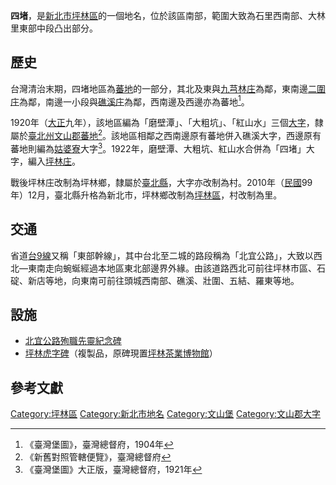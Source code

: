 {{noteTA
|1 = zh-cn:庄; zh-hk:庄; zh-tw:庄;
}}
{{CJK-New-Char|29EF8|25562|ver=B}}
{{Infobox Hokkien name
| title      = 四堵
| hanji      = 四堵
| poj        = Sì-tó͘
| hanlo      = 
| tl         = Sì-tóo
| bp         = 
| hokkienipa = 
| lm         = 
| image      = 
| image_size = 
| caption    = 
}}
'''四堵'''，是[[新北市|新北市]][[坪林區|坪林區]]的一個地名，位於該區南部，範圍大致為石{{僻字|𥕢|左「石」右「曹」}}里西南部、大林里東部中段凸出部分。

==歷史==
台灣清治末期，四堵地區為[[蕃地_(文山郡)|蕃地]]的一部分，其北及東與[[九芎林_(新北市)|九芎林庄]]為鄰，東南邊[[二圍庄|二圍庄]]為鄰，南邊一小段與[[礁溪_(大字)|礁溪庄]]為鄰，西南邊及西邊亦為蕃地<ref>《臺灣堡圖》，臺灣總督府，1904年</ref>。

1920年（[[大正|大正]]九年），該地區編為「磨壁潭」、「大粗坑」、「紅山水」三個[[大字|大字]]，隸屬於[[臺北州|臺北州]][[文山郡|文山郡]][[蕃地_(文山郡)|蕃地]]<ref>《新舊對照管轄便覽》，臺灣總督府</ref>。該地區相鄰之西南邊原有蕃地併入礁溪大字，西邊原有蕃地則編為[[姑婆寮_(新北市)|姑婆寮]]大字<ref>《臺灣堡圖》大正版，臺灣總督府，1921年</ref>。1922年，磨壁潭、大粗坑、紅山水合併為「四堵」大字，編入[[坪林庄|坪林庄]]。

戰後坪林庄改制為坪林鄉，隸屬於[[臺北縣|臺北縣]]，大字亦改制為村。2010年（[[中華民國|民國]]99年）12月，臺北縣升格為新北市，坪林鄉改制為[[坪林區|坪林區]]，村改制為里。

==交通==
省道[[台9線|台9線]]又稱「東部幹線」，其中台北至二城的路段稱為「北宜公路」，大致以西北—東南走向蜿蜒經過本地區東北部邊界外緣。由該道路西北可前往坪林市區、石碇、新店等地，向東南可前往頭城西南部、礁溪、壯圍、五結、羅東等地。

==設施==
*[[北宜公路殉職先靈紀念碑|北宜公路殉職先靈紀念碑]]
*[[坪林虎字碑|坪林虎字碑]]（複製品，原碑現置[[坪林茶業博物館|坪林茶業博物館]]）

==參考文獻==
{{reflist}}

{{文山郡}}

[[Category:坪林區|Category:坪林區]]
[[Category:新北市地名|Category:新北市地名]]
[[Category:文山堡|Category:文山堡]]
[[Category:文山郡大字|Category:文山郡大字]]